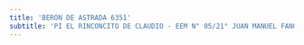 ```yaml
---
title: 'BERON DE ASTRADA 6351'
subtitle: 'PI EL RINCONCITO DE CLAUDIO - EEM N° 05/21° JUAN MANUEL FANGIO - EPC N° 16 DR. SOFANOR NOVILLO CORVALAN'
---
```



